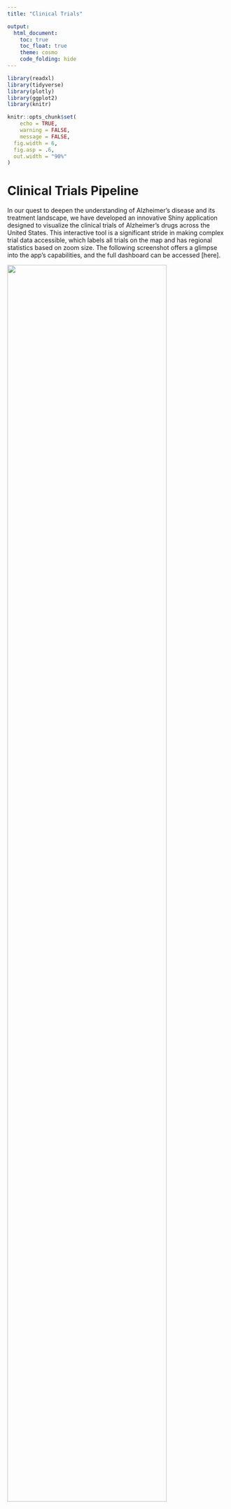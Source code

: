 ```yaml
---
title: "Clinical Trials"

output: 
  html_document:
    toc: true
    toc_float: true
    theme: cosmo
    code_folding: hide
---
```

```r
library(readxl)
library(tidyverse)
library(plotly)
library(ggplot2)
library(knitr)

knitr::opts_chunk$set(
	echo = TRUE,
	warning = FALSE,
	message = FALSE,
  fig.width = 6,
  fig.asp = .6,
  out.width = "90%"
)
```

# Clinical Trials Pipeline
In our quest to deepen the understanding of Alzheimer's disease and its treatment landscape, we have developed an innovative Shiny application designed to visualize the clinical trials of Alzheimer's drugs across the United States. This interactive tool is a significant stride in making complex trial data accessible, which labels all trials on the map and has regional statistics based on zoom size. The following screenshot offers a glimpse into the app's capabilities, and the full dashboard can be accessed [here].

<img src="project_image/shiny_CT1.png" style="width:85%">

# Lecanemab and Donanemab

## Participants' Baseline Demographics for both drugs

```r
sex_df=
  readxl::read_excel("data/newdrugdemographic.xlsx",sheet="Sex", range = "A1:C5") |> 
  janitor::clean_names()
sex_df |> 
  plot_ly(x=~drug, y=~sex_prop, type = "bar", color = ~sex) |> 
  layout(barmode = "stack",
         title = "Distribution of Participants' Baseline Sex by drugs",
         xaxis = list(title = "Drug"),
         yaxis = list(title = "Percentage (%)"),
         width=500)
```
* From the plot, we can see that there are more female participants in Donanemab's clinical trial that in Lecanemab's clinical trial.

```r
race_df=
  readxl::read_excel("data/newdrugdemographic.xlsx",sheet="Race", range = "A1:C9") |> 
  janitor::clean_names()
race_df |> 
  mutate(race = fct_reorder(race, -race_prop)) |>
  plot_ly(x=~drug, y=~race_prop, type = "bar", color = ~race) |> 
  layout(barmode = "stack",
         title = "Distribution of Participants' Baseline Race by drugs",
         xaxis = list(title = "Drug"),
         yaxis = list(title = "Percentage (%)"),
         width=500)
```
* From the plot, we can see there is more diversity in  Lecanemab's clinical trial. Races other than white occupies a larger proportion of participants in Lecanemab's clinical trial than that in Donanemab's clinical trial than that in Lecanemab's clinical trial, especially Asians.

```r
subplot(sex_df |> 
  plot_ly(x=~drug, y=~sex_prop, type = "bar", color = ~sex) |> 
  layout(barmode = "stack",
         title = "Distribution of Participants' Baseline Sex by drugs",
         xaxis = list(title = "Drug"),
         yaxis = list(title = "Percentage (%)"),
         width=500),
  race_df |> 
  mutate(race = fct_reorder(race, -race_prop)) |>
  plot_ly(x=~drug, y=~race_prop, type = "bar", color = ~race) |> 
  layout(barmode = "stack",
         title = "Distribution of Participants' Baseline Race by drugs",
         xaxis = list(title = "Drug"),
         yaxis = list(title = "Percentage (%)"),
         width=500))
```


```r
combine_mean_sd = function(df, group = ""){
  
  n = df |> filter(str_detect(group, "Low/medium tau")) |> pull(sample_size) # number in group 1
  m =  df |> filter(str_detect(group, "combined")) |> pull(sample_size) # number in group 2
  sx = df |> filter(str_detect(group, "Low/medium tau")) |> pull(sd) # sd of group 1
  sy = df |> filter(str_detect(group, "combined")) |> pull(sd) # sd of group 2
  x_bar = df |> filter(str_detect(group, "Low/medium tau")) |> pull(mean) # mean of group 1
  y_bar = df |> filter(str_detect(group, "combined")) |> pull(mean) # mean of group 2

  combined_mean = (n * x_bar + m * y_bar) / (n + m)
  combined_sd =   sqrt(((n-1)*sx^2+(m-1)*sy^2)/(n+m-1)+(n*m*(x_bar-y_bar)^2)/((n+m)*(n+m-1)))
  combined_samplesize = n + m
  combined_ci_lower = combined_mean - 1.96*combined_sd
  combined_ci_upper = combined_mean + 1.96*combined_sd
  
  return (tibble(
    outcome = df |> head(1) |> pull(outcome),
    group = group,
    mean = combined_mean,
    sd = combined_sd,
    sample_size = combined_samplesize,
    ci_lower = combined_ci_lower,
    ci_upper = combined_ci_upper,
    time = 0))}
```

```r
iADRS <- read_excel("data/Donanemab_.xlsx", sheet = "1")
CDR_SB <- read_excel("data/Donanemab_.xlsx", sheet = "2")
ADCS_iADL <- read_excel("data/Donanemab_.xlsx", sheet = "3")
ADAS_Cog13 <- read_excel("data/Donanemab_.xlsx", sheet = "4")
MMSE <- read_excel("data/Donanemab_.xlsx", sheet = "5")

lec_result <- read_excel("data/Lecanemab.xlsx", sheet = "result") |>
  filter(time == 0,
         outcome %in% c("CDR-SB", "ADAS-Cog14", "MMSE")) |>
  mutate(drug = "Lecanemab",
         ci_lower = mean - 1.96*sd,
         ci_upper = mean + 1.96*sd) |>
  select(drug, everything())

don_result = bind_rows(
  combine_mean_sd(CDR_SB |> filter(time == 0, str_detect(group, "Donanemab")), "Donanemab"),
  combine_mean_sd(CDR_SB |> filter(time == 0, str_detect(group, "Placebo")), "Placebo"),
  combine_mean_sd(ADAS_Cog13 |> filter(time == 0, str_detect(group, "Donanemab")), "Donanemab"),
  combine_mean_sd(ADAS_Cog13 |> filter(time == 0, str_detect(group, "Placebo")), "Placebo"),
  combine_mean_sd(MMSE |> filter(time == 0, str_detect(group, "Donanemab")), "Donanemab"),
  combine_mean_sd(MMSE |> filter(time == 0, str_detect(group, "Placebo")), "Placebo")
  ) |>
  mutate(drug = "Donanemab") |>
  select(drug, everything())


ggplot(bind_rows(lec_result, don_result) |> filter (!(outcome %in% c("CDR-SB", "MMSE") & group == "Placebo")), aes(x = as.factor(time), y = mean, fill = group, color = group)) +
  geom_point(position = position_dodge(0.9), size = 3, alpha = 0.7) +
  geom_errorbar(aes(ymin = ci_lower, ymax = ci_upper), position = position_dodge(0.9), width = 0.25) +
  facet_wrap(~outcome, scales = "free_y") +
  labs(title = "Mean with 95% CI over Time",
       x = "Time",
       y = "Mean") +
  theme_minimal()
```


## Donanemab
The outcomes listed include iADRS (Integrated Alzheimer's Disease Rating Scale), MMSE (Mini-Mental State Examination), and other clinical assessments. The table provides valuable insights into the efficacy of donanemab compared to placebo in slowing the progression of Alzheimer's disease over the 76-week period in the different populations studied.

In the TRAILBLAZER-ALZ 2 clinical trial, the participants were divided into two populations based on their tau biomarker levels: the low/medium tau population and the high tau population. Tau is a protein that accumulates in the brain of people with Alzheimer's disease and is associated with neurodegeneration.

The low/medium tau population included participants with mild cognitive impairment or early Alzheimer's disease who had low or intermediate levels of tau biomarkers in their cerebrospinal fluid (CSF). The high tau population included participants with early Alzheimer's disease who had high levels of tau biomarkers in their CSF.

The combined population included all participants in the trial, regardless of their tau biomarker levels. The purpose of dividing the participants into these populations was to assess the efficacy of donanemab in different subgroups of patients with Alzheimer's disease.

### iADRS
The Integrated Alzheimer's Disease Rating Scale (iADRS) is a comprehensive assessment tool used to measure the progression of Alzheimer's disease. It combines the 13-item cognitive subscale of the Alzheimer's Disease Assessment Scale (ADAS-Cog13) with the Alzheimer's Disease Cooperative Study—Instrumental Activities of Daily Living (ADCS-iADL). By integrating these measures, the iADRS provides a holistic evaluation of both cognitive function and daily living activities in individuals with Alzheimer's disease.

```r
iADRS <- read_excel("data/Donanemab_.xlsx", sheet = "1")

ggplot(iADRS, aes(x = as.factor(time), y = mean, fill = group, color = group)) +
  geom_point(position = position_dodge(0.9), size = 3, alpha = 0.7) +
  geom_errorbar(aes(ymin = ci_lower, ymax = ci_upper), position = position_dodge(0.9), width = 0.25) +
  facet_wrap(~outcome, scales = "free_y") +
  labs(title = "Mean with 95% CI over Time",
       x = "Time",
       y = "Mean") +
  theme_minimal()
```

The results show that treatment with donanemab resulted in a statistically significant slowing of clinical progression compared to placebo in both the low/medium tau and combined populations. 

### CDR-SB
The Clinical Dementia Rating Scale Sum of Boxes (CDR-SB) is a widely used assessment tool for evaluating the severity of dementia. It is a composite score derived from the Clinical Dementia Rating (CDR) scale, which is used to assess the cognitive and functional abilities of individuals with dementia.

The CDR-SB incorporates ratings across six domains: memory, orientation, judgment and problem solving, community affairs, home and hobbies, and personal care. Each domain is rated on a scale from 0 (no impairment) to 3 (severe impairment), and the total CDR-SB score ranges from 0 to 18, with higher scores indicating greater clinical impairment.
```r
CDR_SB <- read_excel("data/Donanemab_.xlsx", sheet = "2")

ggplot(CDR_SB, aes(x = as.factor(time), y = mean, fill = group, color = group)) +
  geom_point(position = position_dodge(0.9), size = 3, alpha = 0.7) +
  geom_errorbar(aes(ymin = ci_lower, ymax = ci_upper), position = position_dodge(0.9), width = 0.25) +
  facet_wrap(~outcome, scales = "free_y") +
  labs(title = "Mean with 95% CI over Time",
       x = "Time",
       y = "Mean") +
  theme_minimal()
```

The trial results demonstrated that treatment with donanemab resulted in a statistically significant slowing of clinical progression as measured by the CDR-SB, indicating its potential efficacy in addressing the symptoms and functional decline associated with early symptomatic Alzheimer's disease.

### ADCS-iADL
The Alzheimer's Disease Cooperative Study—Instrumental Activities of Daily Living (ADCS-iADL) is a measurement tool used to assess the functional abilities of individuals with Alzheimer's disease. It is designed to evaluate a person's capacity to perform various instrumental activities of daily living, such as managing finances, using the telephone, shopping, preparing meals, doing housework, and managing medications.

The ADCS-iADL scale provides a structured assessment of a person's functional independence and is particularly relevant for evaluating the impact of Alzheimer's disease on daily activities beyond basic self-care tasks. The scale typically ranges from 0 to 59, with lower scores indicating greater impairment in instrumental activities of daily living.
```r
ADCS_iADL <- read_excel("data/Donanemab_.xlsx", sheet = "3")

ggplot(ADCS_iADL, aes(x = as.factor(time), y = mean, fill = group, color = group)) +
  geom_point(position = position_dodge(0.9), size = 3, alpha = 0.7) +
  geom_errorbar(aes(ymin = ci_lower, ymax = ci_upper), position = position_dodge(0.9), width = 0.25) +
  facet_wrap(~outcome, scales = "free_y") +
  labs(title = "Mean with 95% CI over Time",
       x = "Time",
       y = "Mean") +
  theme_minimal()
```

In the trial results, changes in ADCS-iADL reflected the impact of donanemab treatment on patients' functioning of daily living. By comparing changes in ADCS-iADL scores between the donanemab group and the placebo group, it was possible to assess the extent to which donanemab affected patients' functioning of daily living.

### ADCS-CGIC
The Alzheimer's Disease Cooperative Study—Clinical Global Impression of Change (ADCS-CGIC) is a measurement tool used to assess the overall clinical status and change over time in individuals with Alzheimer's disease. It is designed to provide a global assessment of a patient's condition, taking into account cognitive, functional, and behavioral aspects.

```r
ADAS_Cog13 <- read_excel("data/Donanemab_.xlsx", sheet = "4")

ggplot(ADAS_Cog13, aes(x = as.factor(time), y = mean, fill = group, color = group)) +
  geom_point(position = position_dodge(0.9), size = 3, alpha = 0.7) +
  geom_errorbar(aes(ymin = ci_lower, ymax = ci_upper), position = position_dodge(0.9), width = 0.25) +
  facet_wrap(~outcome, scales = "free_y") +
  labs(title = "Mean with 95% CI over Time",
       x = "Time",
       y = "Mean") +
  theme_minimal()
```

A greater reduction in the least squares mean change from baseline to 76 weeks in the donanemab group compared to the placebo group would indicate a potential positive effect of donanemab on cognitive function.

### MMSE
The Mini-Mental State Examination (MMSE) is a widely used screening tool for cognitive impairment and is often employed in clinical and research settings to assess cognitive function, particularly in the context of dementia. The MMSE evaluates various cognitive domains, including orientation, memory, attention, language, and visuospatial abilities.

```r
MMSE <- read_excel("data/Donanemab_.xlsx", sheet = "5")

ggplot(MMSE, aes(x = as.factor(time), y = mean, fill = group, color = group)) +
  geom_point(position = position_dodge(0.9), size = 3, alpha = 0.7) +
  geom_errorbar(aes(ymin = ci_lower, ymax = ci_upper), position = position_dodge(0.9), width = 0.25) +
  facet_wrap(~outcome, scales = "free_y") +
  labs(title = "Mean with 95% CI over Time",
       x = "Time",
       y = "Mean") +
  theme_minimal()
```

The MMSE scores provide information about the cognitive function of the participants in the study.  The mean scores and standard deviations can be used to compare the cognitive performance of the donanemab group and the placebo group.  A higher mean score in the donanemab group compared to the placebo group would suggest a potential positive effect of donanemab on cognitive function.

## Survival Analysis
The Phase III trials of Lecanemab and Donanemab both use cumulative hazard ratio to indicate the risk of progression assessed using CDR-SB score. The hazard plot for Donanemab is as following
```r
Don_KM = 
  read_excel("./Data/Donanemab.xlsx", sheet = "K-M", range = "A1:D16") |>
  janitor::clean_names()

plot_ly(Don_KM |>
                 filter(test == "CDR-SB") |>
                 pivot_longer(
                   donanemab:placebo,
                   names_to = "drug",
                   values_to = "ratio"
                 ), x = ~time, y = ~ratio, color = ~drug, line = list(shape = "hv"), colors = "viridis") |>
  layout(title = "Hazard Plot for Donanemab",
             xaxis = list(title = "Days from First Infusion"),
             yaxis = list(title = "Percentage of Participants Progression"))
```

*   The hazard ratio for the combined group of Donanemab was found to be 0.623 with a 95% confidence interval of 0.519 to 0.748, indicating a significant reduction in the risk associated with the progression of Alzheimer's disease as measured by the CDR-SB score. In comparison, Lecanemab demonstrated a hazard ratio of 0.69, also suggesting a reduced risk, albeit to a slightly lesser extent than Donanemab. These results indicate that both drugs are effective in slowing the progression of Alzheimer's disease, with Donanemab showing a marginally higher efficacy in this regard.

## Adverse Events
### General Overview
As we progress in our comprehensive exploration of Alzheimer's disease and its treatment options, we now turn our focus to a critical aspect of drug evaluation: the analysis of adverse events associated with the two promising drugs.

```r
lec_safety = read_excel("./Data/Lecanemab.xlsx", sheet = "safety", range = "A1:C5") |>
  janitor::clean_names()

don_safety = read_excel("./Data/Donanemab.xlsx", sheet = "safety", range = "A1:C5") |>
  janitor::clean_names()

merge_safety = left_join(lec_safety, don_safety, by = "events")
```

```r
plot_ly(merge_safety |>
  mutate(events = fct_reorder(events, -lecanemab)) |>
  pivot_longer(
    lecanemab:donanemab_placebo,
    names_to = "drug",
    values_to = "cases"
  ), 
  x = ~events, y = ~cases, color = ~drug, type = 'bar', colors = "viridis")  |>
  layout(title = "Barplot for Adverse Events",
             xaxis = list(title = "Adverse Event"),
             yaxis = list(title = "Number of participants"))
```

*   The Lecanemab group experienced a 0.7% death rate (6 cases) compared to 0.8% (7 cases) in the placebo group, with no deaths linked to Lecanemab or ARIA. Serious adverse events were slightly higher in the Lecanemab group at 14.0% (126 cases) versus 11.3% (101 cases) in the placebo. 
*   For Donanemab, the death rate was 1.9% (16 cases) in the treatment group against 1.1% (10 cases) in the placebo, with serious adverse events at 17.4% (148 cases) for Donanemab and 15.8% (138 cases) for the placebo. These results suggest a similar safety profile for both drugs compared to their respective placebo groups.

```r
safety_test = function(a, b, c, d, n1, n2){
  RD = round(a/n1 - b/n2, 4)
  RR = round((a/n1)/(b/n2), 4)
  OR = round((a*d)/(b*c), 4)
  Chis = round(prop.test(x = c(a, b), n = c(c, d), alternative = "two.sided", correct = FALSE)$statistic, 4)
  p_value = round(prop.test(x = c(a, b), n = c(n1, n2), alternative = "two.sided", correct = FALSE)$p.value, 6)
  return (tibble(Risk_Diff = RD, Risk_Ratio = RR, Odds_Ratio = OR, Xsquared = Chis, P.value = p_value))
  }
```

```r
lec_safety_test = safety_test(126, 101, 772, 796, 898, 897)
don_safety_test = safety_test(148, 138, 705, 736, 853, 874)
comp_safety_test = safety_test(126, 148, 772, 705, 898, 853)
safety_merge = bind_rows(lec_safety_test, don_safety_test, comp_safety_test) |>
  mutate(Test = c("Lec vs Placebo", "Don vs Placebo", "Lec vs Don")) |>
  select(Test, everything())

kable(safety_merge)
```

In our statistical analysis of serious adverse events associated with Lecanemab, Donanemab, and their placebos, we have identified key findings. With a significance level set at 0.1, our results indicate a significant difference in serious adverse events between Lecanemab and its placebo, suggesting a higher risk associated with Lecanemab. In contrast, Donanemab did not show a significant difference in serious adverse events compared to its placebo, implying a potentially safer profile. Additionally, a significant difference was observed between Lecanemab and Donanemab, highlighting distinct safety profiles for these drugs.

Then, we further investigate the differences of specific adverse events for two drugs.

```r
lec_ae = read_excel("./Data/Lecanemab.xlsx", sheet = "AE", range = "A1:C10") |>
  janitor::clean_names()

don_ae = read_excel("./Data/Donanemab.xlsx", sheet = "AE", range = "A1:C10") |>
  janitor::clean_names()

merge_ae = left_join(lec_ae, don_ae, by = "ae")
```

```r
plot_ly(merge_ae |>
  mutate(ae = fct_reorder(ae, donanemab)) |>
  pivot_longer(
    lecanemab:donanemab_placebo,
    names_to = "drug",
    values_to = "cases"
  ), 
  x = ~ae, y = ~cases, color = ~drug, type = 'bar', colors = "viridis")  |>
  layout(title = "Barplot for Adverse Events",
             xaxis = list(title = "Adverse Event"),
             yaxis = list(title = "Number of participants"))
```

The barplot clearly shows notable differences in specific adverse events (such as Infusion-related reactions, ARIA-E/ARIA-H, Urinary tract infections, and Headaches) between the treatment and placebo groups. To further evaluate and quantify these observed differences, we will proceed with a detailed statistical tests to provide a more definitive understanding of the significance of these adverse events.

### Lecanemab vs Placebo
```r
# test = lec_ae |>
#   mutate(p = lecanemab_placebo/sum(lecanemab_placebo))
# chisq.test(test$lecanemab, p = test$p, correct = FALSE) \
lec_ae_result = lec_ae |>
  mutate(testresult = map2(lecanemab, lecanemab_placebo, \(a, b) safety_test(a, b, 898-a, 897-b, 898, 897))) |>
  rename(AE = ae) |>
  unnest(testresult) |>
  select(-lecanemab, -lecanemab_placebo)

kable(lec_ae_result)
```

*   The statistical tests reveals significant differences in the incidence of infusion-related reactions, ARIA-E/ARIA-H, and headaches between the Lecanemab and placebo groups. These findings are consistent with the most common side effects listed on the Lecanemab website, validating our results. This highlights the need for careful monitoring of these specific adverse events when considering Lecanemab for Alzheimer's treatment, ensuring informed decision-making and optimized patient care.

### Donanemab vs Placebo
```r
# test = don_ae |>
#   mutate(p = donanemab_placebo/sum(donanemab_placebo))
# chisq.test(test$donanemab, p = test$p, correct = FALSE)

don_ae_result = don_ae |>
  mutate(testresult = map2(donanemab, donanemab_placebo, \(a, b) safety_test(a, b, 853-a, 874-b, 853, 874))) |>
  rename(AE = ae) |>
  unnest(testresult) |>
  select(-donanemab, -donanemab_placebo)

kable(don_ae_result)
```

*   The test for comparing Donanemab and its placebo group has similarly identified significant differences in the occurrence of infusion-related reactions, ARIA-E/ARIA-H, and headaches. This parallel finding with Donanemab, mirroring the results observed with Lecanemab, underscores the importance of these specific adverse events in the context of Alzheimer's disease treatments.

### Lecanemab vs Donanemab
```r
# test = don_ae |>
#   mutate(p = donanemab_placebo/sum(donanemab_placebo))
# chisq.test(lec_ae$lecanemab, p = test$p, correct = FALSE) 
com_ae =  don_ae |>
  mutate(lecanemab = lec_ae$lecanemab) |>
  select(-donanemab_placebo)

com_ae_test = com_ae |>
  mutate(testresult = map2(lecanemab, donanemab, \(a, b) safety_test(a, b, 898-a, 853-b, 898, 853))) |>
  rename(AE = ae) |>
  unnest(testresult) |>
  select(-donanemab, -lecanemab) |>
  filter(P.value < 0.05)

kable(com_ae_test)
```

*   In our comparative analysis of Lecanemab and Donanemab, we found notable differences in specific adverse events. Lecanemab showed a higher proportion of infusion-related reactions and urinary tract infections, while Donanemab exhibited a higher incidence of ARIA-E. These results highlight the distinct safety profiles of each drug, emphasizing the need for tailored monitoring strategies based on the unique risks associated with each treatment in managing Alzheimer's disease.

```r
Don_result <- read_excel("data/Donanemab.xlsx", sheet = "result")

ggplot(Don_result, aes(x = as.factor(time), y = mean, fill = group, color = group)) +
  geom_point(position = position_dodge(0.9), size = 3, alpha = 0.5) +
  geom_errorbar(aes(ymin = ci_lower, ymax = ci_upper), position = position_dodge(0.9), width = 0.25) +
  facet_wrap(~outcome, scales = "free_y") +
  labs(title = "Mean with 95% CI over Time",
       x = "Time",
       y = "Mean") +
  theme_minimal()+
  theme(plot.title = element_text(hjust = 0.5)) +
  theme(legend.position = "bottom") +
  guides(color = guide_legend(nrow = 2, byrow = TRUE))
```

